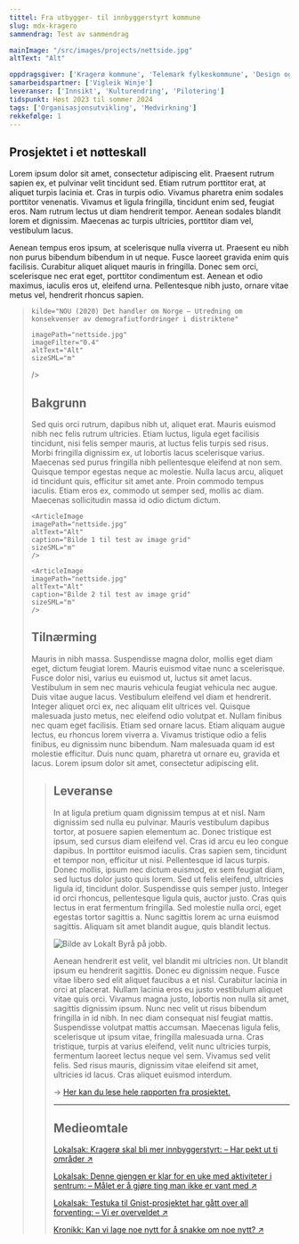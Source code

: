 ```yaml
---
tittel: Fra utbygger- til innbyggerstyrt kommune
slug: mdx-kragero
sammendrag: Test av sammendrag

mainImage: "/src/images/projects/nettside.jpg"
altText: "Alt"

oppdragsgiver: ['Kragerø kommune', 'Telemark fylkeskommune', 'Design og Arkitektur Norge', 'Nordic Edge']
samarbeidspartner: ['Vigleik Winje']
leveranser: ['Innsikt', 'Kulturendring', 'Pilotering']
tidspunkt: Høst 2023 til sommer 2024
tags: ['Organisasjonsutvikling', 'Medvirkning']
rekkefølge: 1
---
```





## Prosjektet i et nøtteskall 

Lorem ipsum dolor sit amet, consectetur adipiscing elit. Praesent rutrum sapien ex, et pulvinar velit tincidunt sed. Etiam rutrum porttitor erat, at aliquet turpis lacinia et. Cras in turpis odio. Vivamus pharetra enim sodales porttitor venenatis. Vivamus et ligula fringilla, tincidunt enim sed, feugiat eros. Nam rutrum lectus ut diam hendrerit tempor. Aenean sodales blandit lorem et dignissim. Maecenas ac turpis ultricies, porttitor diam vel, vestibulum lacus.

<ArticleImage 
    imagePath="nettside.jpg"
    altText="Alt"
    caption="Test av large image component"
    sizeSML="m"
/>

Aenean tempus eros ipsum, at scelerisque nulla viverra ut. Praesent eu nibh non purus bibendum bibendum in ut neque. Fusce laoreet gravida enim quis facilisis. Curabitur aliquet aliquet mauris in fringilla. Donec sem orci, scelerisque nec erat eget, porttitor condimentum est. Aenean et odio maximus, iaculis eros ut, eleifend urna. Pellentesque nibh justo, ornare vitae metus vel, hendrerit rhoncus sapien.

<Blockquote
    sitat="I den tradisjonelle distriktspolitikken har intensjonen primært vært å møte utfordringene med tiltak for næringsutvikling og jobbskaping. Utvalget mener at utfordringene er mer sammensatte, og at de følgelig må møtes med et langt bredere spekter av tiltak. Tilgang til gode tjenester er viktig for alle, men krever andre løsninger i områder med spredt bosetting."

    kilde="NOU (2020) Det handler om Norge – Utredning om konsekvenser av demografiutfordringer i distriktene"
    
    imagePath="nettside.jpg"
    imageFilter="0.4"
    altText="Alt"
    sizeSML="m"
/>

## Bakgrunn

Sed quis orci rutrum, dapibus nibh ut, aliquet erat. Mauris euismod nibh nec felis rutrum ultricies. Etiam luctus, ligula eget facilisis tincidunt, nisi felis semper mauris, at luctus felis turpis sed risus. Morbi fringilla dignissim ex, ut lobortis lacus scelerisque varius. Maecenas sed purus fringilla nibh pellentesque eleifend at non sem. Quisque tempor egestas neque ac molestie. Nulla lacus arcu, aliquet id tincidunt quis, efficitur sit amet ante. Proin commodo tempus iaculis. Etiam eros ex, commodo ut semper sed, mollis ac diam. Maecenas sollicitudin massa id odio dictum dictum.

<ImageGrid>

    <ArticleImage 
    imagePath="nettside.jpg"
    altText="Alt"
    caption="Bilde 1 til test av image grid"
    sizeSML="m"
    />

    <ArticleImage 
    imagePath="nettside.jpg"
    altText="Alt"
    caption="Bilde 2 til test av image grid"
    sizeSML="m"
    />

</ImageGrid>

## Tilnærming

Mauris in nibh massa. Suspendisse magna dolor, mollis eget diam eget, dictum feugiat lorem. Mauris euismod vitae nunc a scelerisque. Fusce dolor nisi, varius eu euismod ut, luctus sit amet lacus. Vestibulum in sem nec mauris vehicula feugiat vehicula nec augue. Duis vitae augue lacus. Vestibulum eleifend vel diam et hendrerit. Integer aliquet orci ex, nec aliquam elit ultrices vel. Quisque malesuada justo metus, nec eleifend odio volutpat et. Nullam finibus nec quam eget facilisis. Etiam sed ornare lacus. Etiam aliquam augue lectus, eu rhoncus lorem viverra a. Vivamus tristique odio a felis finibus, eu dignissim nunc bibendum. Nam malesuada quam id est molestie efficitur. Duis nunc quam, pharetra ut ornare eu, gravida et lacus. Lorem ipsum dolor sit amet, consectetur adipiscing elit.

<Blockquote
    sitat="Det e sju år siden æ har hatt en or'ntlig fæst!"
    kilde="Sindre, 7 år"
    imageFilter="0.7"
    altText="Alt"
    sizeSML="m"
/>

## Leveranse

In at ligula pretium quam dignissim tempus at et nisl. Nam dignissim sed nulla eu pulvinar. Mauris vestibulum dapibus tortor, at posuere sapien elementum ac. Donec tristique est ipsum, sed cursus diam eleifend vel. Cras id arcu eu leo congue dapibus. In porttitor euismod iaculis. Cras sapien sem, tincidunt et tempor non, efficitur ut nisi. Pellentesque id lacus turpis. Donec mollis, ipsum nec dictum euismod, ex sem feugiat diam, sed luctus dolor justo quis lorem. Sed ut felis eleifend, ultricies ligula id, tincidunt dolor. Suspendisse quis semper justo. Integer id orci rhoncus, pellentesque ligula quis, auctor justo. Cras quis lectus in erat fermentum fringilla. Sed molestie nulla orci, eget egestas tortor sagittis a. Nunc sagittis lorem ac urna euismod sagittis. Aliquam sit amet blandit augue, quis blandit lectus.

![Bilde av Lokalt Byrå på jobb.](../../images/projects/nettside.jpg)

Aenean hendrerit est velit, vel blandit mi ultricies non. Ut blandit ipsum eu hendrerit sagittis. Donec eu dignissim neque. Fusce vitae libero sed elit aliquet faucibus a et nisl. Curabitur lacinia in orci at placerat. Nullam lacinia eros eu justo vestibulum aliquet vitae quis orci. Vivamus magna justo, lobortis non nulla sit amet, sagittis dignissim ipsum. Nunc nec velit ut risus bibendum fringilla in id nibh. In nec diam consequat nisl feugiat mattis. Suspendisse volutpat mattis accumsan. Maecenas ligula felis, scelerisque ut ipsum vitae, fringilla malesuada urna. Cras tristique, turpis at varius eleifend, velit nunc ultricies turpis, fermentum laoreet lectus neque vel sem. Vivamus sed velit felis. Sed risus mauris, dignissim vitae eleifend sit amet, ultricies id lacus. Cras aliquet euismod interdum. 

→ [Her kan du lese hele rapporten fra prosjektet.](https://duckduckgo.com)

***

## Medieomtale

[Lokalsak: Kragerø skal bli mer innbyggerstyrt: – Har pekt ut ti områder ↗](https://duckduckgo.com)

[Lokalsak: Denne gjengen er klar for en uke med aktiviteter i sentrum: – Målet er å gjøre ting man ikke er vant med ↗](https://duckduckgo.com)

[Lokalsak: Testuka til Gnist-prosjektet har gått over all forventing: – Vi er overveldet ↗](https://duckduckgo.com)

[Kronikk: Kan vi lage noe nytt for å snakke om noe nytt? ↗](https://duckduckgo.com)
